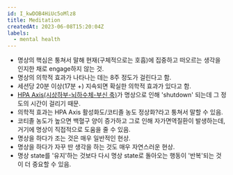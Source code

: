 ```yaml
---
id: I_kwDOB4HiUc5oMlz8
title: Meditation
createdAt: 2023-06-08T15:20:04Z
labels:
  - mental health
---
```


- 명상의 핵심은 퉁쳐서 말해 현재(구체적으로는 호흡)에 집중하고 떠오르는 생각을 인지한 채로 engage하지 않는 것.
- 명상의 의학적 효과가 나타나는 데는 8주 정도가 걸린다고 함.
- 세션당 20분 이상(17분 +) 지속되면 확실한 의학적 효과가 있다고 함.
- [HPA Axis(시상하부-뇌하수체-부신 축)](https://ko.wikipedia.org/wiki/%EC%8B%9C%EC%83%81%ED%95%98%EB%B6%80_%EB%87%8C%ED%95%98%EC%88%98%EC%B2%B4_%EB%B6%80%EC%8B%A0_%EC%B6%95)가 명상으로 인해 'shutdown' 되는데 그 정도의 시간이 걸리기 때문.
- 의학적 효과는 HPA Axis 활성화도/코티졸 농도 정상화?라고 퉁쳐서 말할 수 있음.
- 코티졸 농도가 높으면 백혈구 양이 증가하고 그로 인해 자가면역질환이 발생하는데, 거기에 명상이 직접적으로 도움을 줄 수 있음.
- 명상을 하다가 조는 것은 매우 일반적인 현상.
- 명상을 하다가 자꾸 딴 생각을 하는 것도 매우 자연스러운 현상.
- 명상 state를 '유지'하는 것보다 다시 명상 state로 돌아오는 행동이 '반복'되는 것이 더 중요할 수 있음.
